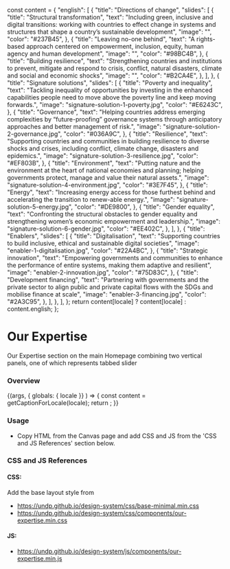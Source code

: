 
  const content = {
    "english": [
      {
        "title": "Directions of change",
        "slides": [
          {
            "title": "Structural transformation",
            "text": "Including green, inclusive and digital transitions: working with countries to effect change in systems and structures that shape a country’s sustainable development",
            "image": "",
            "color": "#237B45",
          },
          {
            "title": "Leaving no-one behind",
            "text": "A rights-based approach centered on empowerment, inclusion, equity, human agency and human development",
            "image": "",
            "color": "#98BC4B",
          },
          {
            "title": "Building resilience",
            "text": "Strengthening countries and institutions to prevent, mitigate and respond to crisis, conflict, natural disasters, climate and social and economic shocks",
            "image": "",
            "color": "#B2CA4E",
          },
        ],
      },
      {
        "title": "Signature solutions",
        "slides": [
          {
            "title": "Poverty and inequality",
            "text": "Tackling inequality of opportunities by investing in the enhanced capabilities people need to move above the poverty line and keep moving forwards.",
            "image": "signature-solution-1-poverty.jpg",
            "color": "#E6243C",
          },
          {
            "title": "Governance",
            "text": "Helping countries address emerging complexities by “future-proofing” governance systems through anticipatory approaches and better management of risk.",
            "image": "signature-solution-2-governance.jpg",
            "color": "#036A9C",
          },
          {
            "title": "Resilience",
            "text": "Supporting countries and communities in building resilience to diverse shocks and crises, including conflict, climate change, disasters and epidemics.",
            "image": "signature-solution-3-resilience.jpg",
            "color": "#EF803B",
          },
          {
            "title": "Environment",
            "text": "Putting nature and the environment at the heart of national economies and planning; helping governments protect, manage and value their natural assets.",
            "image": "signature-solution-4-environment.jpg",
            "color": "#3E7F45",
          },
          {
            "title": "Energy",
            "text": "Increasing energy access for those furthest behind and accelerating the transition to renew-able energy.",
            "image": "signature-solution-5-energy.jpg",
            "color": "#DE9800",
          },
          {
            "title": "Gender equality",
            "text": "Confronting the structural obstacles to gender equality and strengthening women’s economic empowerment and leadership.",
            "image": "signature-solution-6-gender.jpg",
            "color": "#EE402C",
          },
        ],
      },
      {
        "title": "Enablers",
        "slides": [
          {
            "title": "Digitalisation",
            "text": "Supporting countries to build inclusive, ethical and sustainable digital societies",
            "image": "enabler-1-digitalisation.jpg",
            "color": "#22A4BC",
          },
          {
            "title": "Strategic innovation",
            "text": "Empowering governments and communities to enhance the performance of entire systems, making them adaptive and resilient",
            "image": "enabler-2-innovation.jpg",
            "color": "#75D83C",
          },
          {
            "title": "Development financing",
            "text": "Partnering with governments and the private sector to align public and private capital flows with the SDGs and mobilise finance at scale",
            "image": "enabler-3-financing.jpg",
            "color": "#2A3C95",
          },
        ],
      },
    ],
  };
  return content[locale] ? content[locale] : content.english;
};


<Meta title="Patterns/Our Expertise" component={OurExpertise} />

# Our Expertise

Our Expertise section on the main Homepage combining two vertical panels, one of which represents tabbed slider

### Overview

<Canvas>
  <Story name="Our Expertise">
    {(args, { globals: { locale }} ) => {
      const content = getCaptionForLocale(locale);
      return <OurExpertise content={content}></OurExpertise>;
    }}
  </Story>
</Canvas>

### Usage
- Copy HTML from the Canvas page and add CSS and JS from the 'CSS and JS References' section below.

### CSS and JS References

#### CSS:

Add the base layout style from

- https://undp.github.io/design-system/css/base-minimal.min.css
- https://undp.github.io/design-system/css/components/our-expertise.min.css

#### JS:
- https://undp.github.io/design-system/js/components/our-expertise.min.js
